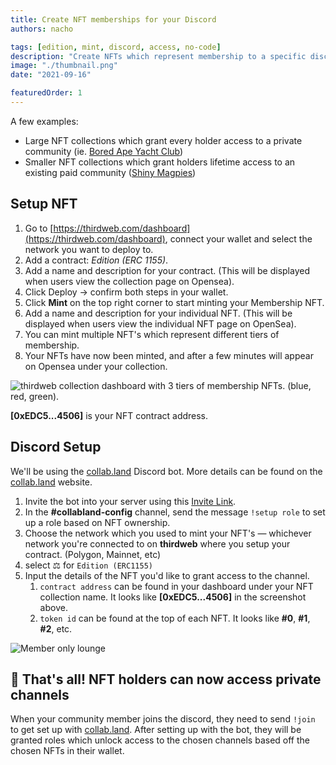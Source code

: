 ```yaml
---
title: Create NFT memberships for your Discord
authors: nacho

tags: [edition, mint, discord, access, no-code]
description: "Create NFTs which represent membership to a specific discord server or channel."
image: "./thumbnail.png"
date: "2021-09-16"

featuredOrder: 1
---
```


A few examples:

- Large NFT collections which grant every holder access to a private community (ie. [Bored Ape Yacht Club](https://opensea.io/collection/boredapeyachtclub))
- Smaller NFT collections which grant holders lifetime access to an existing paid community ([Shiny Magpies](https://opensea.io/collection/shiny-magpies))

## Setup NFT

1. Go to [https://thirdweb.com/dashboard](https://thirdweb.com/dashboard), connect your wallet and select the network you want to deploy to.
2. Add a contract: _Edition (ERC 1155)_.
3. Add a name and description for your contract. (This will be displayed when users view the collection page on Opensea).
4. Click Deploy → confirm both steps in your wallet.
5. Click **Mint** on the top right corner to start minting your Membership NFT.
6. Add a name and description for your individual NFT. (This will be displayed when users view the individual NFT page on OpenSea).
7. You can mint multiple NFT's which represent different tiers of membership.
8. Your NFTs have now been minted, and after a few minutes will appear on Opensea under your collection.

![thirdweb collection dashboard with 3 tiers of membership NFTs. (blue, red, green).](./gated-nft.png)

**[0xEDC5...4506]** is your NFT contract address.

## Discord Setup

We'll be using the [collab.land](https://collab.land) Discord bot. More details can be found on the [collab.land](https://collab.land) website.

1. Invite the bot into your server using this [Invite Link](https://discord.com/oauth2/authorize?client_id=704521096837464076&scope=bot&permissions=8).
2. In the **#collabland-config** channel, send the message `!setup role` to set up a role based on NFT ownership.
3. Choose the network which you used to mint your NFT's — whichever network you're connected to on **thirdweb** where you setup your contract. (Polygon, Mainnet, etc)
4. select ⚖️ for `Edition (ERC1155)`
5. Input the details of the NFT you'd like to grant access to the channel.
   1. `contract address` can be found in your dashboard under your NFT collection name. It looks like **[0xEDC5...4506]** in the screenshot above.
   2. `token id` can be found at the top of each NFT. It looks like **#0**, **#1**, **#2**, etc.

![Member only lounge](./membership-nft-discord-example.png)

## 🎊 That's all! NFT holders can now access private channels

When your community member joins the discord, they need to send `!join` to get set up with [collab.land](https://collab.land).
After setting up with the bot, they will be granted roles which unlock access to the chosen channels based off the chosen NFTs in their wallet.
